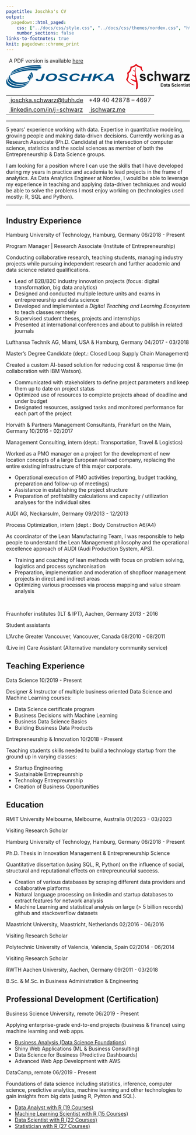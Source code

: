 ```yaml
---
pagetitle: Joschka's CV
output:
  pagedown::html_paged:
    css: ["../docs/css/style.css", "../docs/css/themes/nordex.css", "https://use.fontawesome.com/releases/v6.1.1/css/all.css"]
    number_sections: false
links-to-footnotes: true
knit: pagedown::chrome_print
---
```


<!-- disable phone number linking in Mobile Safari? -->
<meta name="format-detection" content="telephone=no">

<!-- Load CSS & Fonts -->
<!-- see lhi.css -->

<!-- CONTENT -->
<div class="pdf-link"><i class="fas fa-file-pdf fa-fw"></i>&nbsp; A PDF version is available <a href="https://github.com/jwarz/cv/raw/main/pdf/nordex.pdf" download="classic.pdf">here</a></div>
<div class="cv-page-wrapper">
<div class="cv-head-wrapper">
<div class="cv-head-left">
<div class="svg-container-outer">
<svg xmlns="http://www.w3.org/2000/svg" xmlns:xlink="http://www.w3.org/1999/xlink" viewBox="0 0 1111 155.2"><style type="text/css">	.st0{clip-path:url(#SVGID_2_);}	.st1{fill:#005588;}	.st2{clip-path:url(#SVGID_4_);}	.st3{fill:#E30A18;}	.st4{fill:#E30613;}	.st5{fill:#1E1E1C;}</style><g>	<defs>		<rect id="SVGID_1_" x="0.2" y="6.9" width="610.5" height="139.1"/>	</defs>	<clipPath id="SVGID_2_">		<use xlink:href="#SVGID_1_"  style="overflow:visible;"/>	</clipPath>	<g class="st0">		<path class="st1" d="M213.4,13.3l-7.9-0.8v-1.2h1.4v-0.6h-1.4V10l3.6,0.4V10L205,9.6V8.9l7.1,0.8V9.1h0.8V7.9			C149.7,2.5,68.7,20.6,36.3,47.3c-2,1.7-4,3.5-5.8,5.4c-1,1.1-2,2.4-2.9,3.5c1.7-1.1,3.6-2.2,5.4-3.2c3-1.7,6.1-3.4,9.4-5.1			c51.6-25.6,109.5-36,166.8-30v-1.8l-6.3-0.7v-0.8h1.5v-0.6l7.1,0.8v-0.7h0.7v-0.7h0.6V13"/>	</g></g><path class="st1" d="M21.4,66.5l0.4-0.7c0,0.3,0,0.5,0,0.8L21.4,66.5"/><path class="st1" d="M210.4,22.6v-0.8h0.7V20C148.6,15,85.7,28.3,46.2,48.2c-3.2,1.6-6.3,3.3-9.4,5.1c-3.7,2.2-7.2,4.5-10.6,7.1	L25,61.2l-0.3,2.7l2-1.1l3.4-2c4.3-2.4,8.9-4.6,13.6-6.8c3.7-1.7,7.5-3.3,11.3-4.7c44.6-17.8,102.2-26.2,148-19.3v-0.7h0.8v-1.1	l6.5,0.7v-0.7h0.7v-1.3h0.7v-0.7l-3.4-0.3v-0.7h0.6v-0.6h-0.7v-0.7l5.7,0.6v-0.6h0.7V23l-5.7-0.7"/><path class="st1" d="M12.8,79.4c0-0.3,0.3-0.6,0.4-0.8v0.8l0,0"/><path class="st1" d="M61.3,49.8c-4.1,1.6-8.1,3.2-11.9,4.7c-5.1,2.2-9.9,4.4-14.1,6.7c-1.3,0.6-2.5,1.3-3.7,1.9l-6.3,3.5l-0.8,0.5v4	l7.7-3.6l7.7-3.4l4.4-1.8c5.6-2.3,11.2-4.4,17-6.5c4.7-1.6,9.4-3.2,14.4-4.7c37-10.7,75.8-14.3,114.1-10.4v-1.2h0.8v-0.5l-4.7-0.5	v-1.2h0.7v-0.6h2v-1.2h0.8v-0.6l2.9,0.3v-1.3h0.9v-0.5h1.9v0h0.8v-0.5h-2.1v-0.6l5.7,0.6v-0.6h0.8v-0.7c-47.2-5-95,1.3-139.4,18.1"	/><path class="st1" d="M152.4,75.9c0-0.8-0.4-1.6-0.6-2.4c-0.9-3-2.2-5.9-3.9-8.6c-0.9-1.5-2.1-2.9-3.3-4.2l-2.5,3.6l-4.4,6.2l1.3,1.6	l2,2.5c1.2,1.5,2.2,3.1,3.2,4.7c2.2,4.4,3.3,9.2,3.3,14.1c0,0.3,0,0.6,0,0.9c0.4-0.2,0.7-0.4,1.1-0.7c3.8-3.3,5.6-8.4,4.7-13.4	c-0.1-1.4-0.4-2.9-0.7-4.3"/><path class="st1" d="M160.9,66.5c-0.3-2.1-0.8-4.2-1.6-6.2c-1.4-4-3.7-7.6-6.6-10.6l-6.5,9.4v0.3c2,1.9,3.7,4,5.2,6.3	c1.6,2.6,2.8,5.5,3.5,8.6c0,0.8,0.3,1.6,0.4,2.4c0.2,1.4,0.4,2.8,0.4,4.2c0,1.7,0,3.5,0,5.6c1.5-1.5,2.7-3.2,3.6-5.2	c0.6-1.3,1.1-2.7,1.4-4c0.2-0.7,0.3-1.5,0.4-2.3c0.4-2.7,0.4-5.5,0-8.2"/><path class="st1" d="M141,79c-0.8-1.7-1.9-3.3-3.1-4.7c-0.5-0.6-1-1.1-1.6-1.5l-0.9,1.3l-2.8,3.9l-3,4.1c2.6,3.1,4.9,6.6,6.7,10.3	c1.4,2.6,2.4,5.4,3,8.3l5.2-3.5c0.8-0.5,1-1.9,0.8-3.9c-0.5-4.9-2-9.7-4.4-14.1"/><path class="st1" d="M118.6,120.1c-34.5,12.4-69.7,5.5-89.5-9.4c-11.4-8.6-17.8-19.7-16-31.3l0,0C8,88.6,8,99.8,13.2,109	c15.9,26.9,77.8,33.7,113.9,12c5.2-3.3,9.9-7.4,13.9-12.1C134,113.4,126.4,117.1,118.6,120.1"/><g>	<defs>		<rect id="SVGID_3_" x="0.2" y="6.9" width="610.5" height="139.1"/>	</defs>	<clipPath id="SVGID_4_">		<use xlink:href="#SVGID_3_"  style="overflow:visible;"/>	</clipPath>	<g class="st2">		<path class="st1" d="M24.1,80.6c-1.6-4.5-2.4-9.3-2.4-14.1h-0.4c-2.5,4.1-4.1,8.7-4.7,13.4c-1.4,12.9,6.4,23.9,19.1,31.6			c18.8,11.6,49.2,15.8,76.2,8.1c13.7-3.7,26.2-10.9,36.3-20.9C114.5,120.5,38.2,121.4,24.1,80.6"/>		<path class="st1" d="M75.1,137.1c-11.1,0.4-22.2-0.7-33-3.4c-15.4-4.1-28.3-12.1-33.8-25.2C5.8,102.5,4.8,96,5.2,89.6			c-3.1,5.6-4.9,11.8-5.2,18.1c-0.2,8.8,3.7,17.2,10.6,22.7c9.4,7.4,20.7,12.2,32.5,13.8l15.7,1.6c14.4,0.6,28.7-1.4,42.4-6			c11-3.4,20.9-9.8,28.6-18.4C118.9,130.4,97.2,136.5,75.1,137.1"/>	</g></g><path class="st3" d="M788.2,83.6c-0.8-3.3-1.6-6.6-2.3-9.9c-1.3-5.9-2.3-11.8-2.9-17.8c0-1.6,0-3.2-0.2-4.7c0-2.5,0-4.9,0-7.2	c0.1-3.8,0.4-7.6,0.8-11.3c0.6-4.4,1.5-8.2,2.2-11.5l-2.2,1.6c-1.1,3.2-2,6.5-2.7,9.9c-0.6,2.8-1.2,6.1-1.6,9.4	c-3.3-1.4-6.5-3.1-9.4-5.1v4.7c2.8,2.3,5.8,4.4,8.9,6.3c-0.4,5.8-0.4,11.7,0,17.6c0,2,0.3,4,0.5,6c-6.7-1.8-13-4.6-18.8-8.4V68	c6,4.9,12.7,9,19.9,12c0.9,6.7,2.2,13.3,3.2,20c-10.6-1.3-20.7-4.9-29.8-10.6v4.7c9,7.5,19.7,12.9,31.2,15.6	c2.4,15.1,2.2,30.5-0.7,45.5l10.9-6.4c4.2-23.9-1.7-44.9-6.7-65.1"/><path class="st4" d="M776.2,129.1c-14.1-0.3-40.7-14.1-49.8-33.4c0,0-0.7-1.6-1-2.2c0.4-0.5,1.4-1.9,1.4-1.9	c4.6-6.6,7.1-14.5,7.1-22.6c-0.1-3.9-0.7-7.8-1.7-11.6l-0.7-2.7l2.4-1.6c10.8-7.5,17.4-19.8,17.8-33c0,0,0-2.3,0.2-3.2l3.2-0.5	c10.6-1.6,20.5-6.5,28.3-13.9L786,0l2.8,2.7c7.8,7.4,17.6,12.3,28.3,13.9l3.2,0.5c0,0.9,0,3.2,0,3.2c0,14.6,6.5,20.5,9,22.3l-2.3,2	c-8.6-3.2-14.4-11.2-14.6-20.4c-9.5-2.1-18.4-6.4-25.9-12.6l-0.5-0.7l-0.6,0.7c-7.4,6.2-16.2,10.5-25.7,12.6h-0.6v0.6	c-1.3,13.1-7.9,25.2-18.2,33.4l-0.4,0.3V59c0.8,3.4,1.2,6.8,1.3,10.3c0.1,8.6-2.3,17.1-6.8,24.5l-0.3,0.4l0.3,0.4	c-0.7,14.1,30.2,31.8,40.9,32.2L776.2,129.1"/><g>	<path class="st1" d="M221.1,59.4h14.2l-8.9,27.1c-2.4,7.2-5.5,12-9.3,14.6c-3.8,2.5-9.8,3.8-17.8,3.8c-6.8,0-11.8-1-15.2-3		c-3.4-2-5.1-4.7-5.1-8.1c0-0.7,0.1-1.5,0.2-2.4l13.4-0.9c-0.2,0.9-0.3,1.6-0.3,2.2c0,1.4,0.6,2.5,1.9,3.3c1.3,0.7,3.3,1.1,5.9,1.1		c3.7,0,6.3-0.7,7.8-2.1c1.1-1.1,2.5-4,4.1-8.9L221.1,59.4z"/>	<path class="st1" d="M239.7,86.6c0-2.6,0.6-5.4,1.9-8.4c1.6-3.9,4.1-7.3,7.5-10.2c3.4-2.9,7.6-5.2,12.7-6.8		c5.1-1.7,10.9-2.5,17.4-2.5c8.7,0,15.8,1.7,21.1,5.2c5.4,3.4,8.1,8,8.1,13.7c0,4.7-1.7,9.3-5.2,13.7c-3.5,4.4-8.2,7.8-14.2,10.2		c-6,2.4-12.8,3.6-20.4,3.6c-6.6,0-12.1-0.9-16.6-2.8c-4.5-1.9-7.6-4.2-9.5-7S239.7,89.5,239.7,86.6z M254,86.4		c0,3.1,1.5,5.6,4.4,7.7c3,2.1,6.8,3.1,11.6,3.1c3.9,0,7.7-0.8,11.3-2.5c3.6-1.6,6.6-4.1,8.9-7.4c2.4-3.3,3.5-6.6,3.5-9.7		c0-3.5-1.5-6.3-4.5-8.3c-3-2-6.8-3-11.4-3c-7.1,0-12.9,2.1-17.3,6.3S254,81.4,254,86.4z"/>	<path class="st1" d="M314,89.7l13.8-0.5c0.2,2.8,0.9,4.7,2.3,5.6c2.1,1.6,6,2.4,11.7,2.4c4.7,0,8.2-0.5,10.3-1.6		c2.1-1.1,3.2-2.4,3.2-3.9c0-1.3-0.9-2.4-2.6-3.4c-1.2-0.7-4.6-1.8-10-3.3c-5.5-1.5-9.5-2.8-12-3.8c-2.5-1-4.5-2.3-5.9-3.9		c-1.4-1.6-2.2-3.5-2.2-5.6c0-3.8,2.1-6.9,6.4-9.4c4.3-2.5,10.5-3.7,18.7-3.7c8.3,0,14.7,1.2,19.2,3.7c4.5,2.5,7,5.7,7.5,9.8		l-13.9,0.4c-0.4-2.1-1.6-3.8-3.7-4.9c-2.1-1.1-5.2-1.7-9.2-1.7c-4,0-6.9,0.4-8.6,1.3c-1.7,0.9-2.6,2-2.6,3.4c0,1.3,0.8,2.3,2.4,3.2		c1.6,0.9,5.1,2,10.4,3.5c8.1,2.2,13.3,4,15.5,5.4c3.3,2,5,4.6,5,7.8c0,3.9-2.5,7.3-7.4,10.1c-4.9,2.8-11.8,4.2-20.6,4.2		c-6.1,0-11.3-0.6-15.8-1.9c-4.4-1.3-7.6-3.1-9.4-5.4S313.8,92.7,314,89.7z"/>	<path class="st1" d="M428.6,88.1l14.6,1.4c-2.9,5-7.1,8.9-12.8,11.5c-5.7,2.7-12.4,4-20.1,4c-8.6,0-15.4-1.6-20.2-4.9		c-4.9-3.3-7.3-8.1-7.3-14.3c0-5.1,1.6-9.7,4.9-14s7.8-7.4,13.5-9.7c5.8-2.2,12.1-3.4,18.9-3.4c7.6,0,13.8,1.3,18.5,3.9		c4.7,2.6,7.5,6.1,8.3,10.6L433,74c-0.8-2.6-2.3-4.5-4.5-5.7c-2.2-1.2-5.1-1.8-8.8-1.8c-4,0-7.8,0.8-11.2,2.3		c-3.5,1.5-6.3,4-8.3,7.2c-2.1,3.3-3.1,6.6-3.1,9.8c0,3.6,1.4,6.3,4.1,8.3c2.7,2,6.1,2.9,10.1,2.9c3.8,0,7.2-0.8,10.3-2.3		C424.7,93.4,427,91.1,428.6,88.1z"/>	<path class="st1" d="M497.3,84.2H470l-6.6,20h-14.5l14.8-44.7h14.5l-5.7,17.3h27.3l5.7-17.3h14.5l-14.7,44.7h-14.5L497.3,84.2z"/>	<path class="st1" d="M519.6,104.2l14.7-44.7h14.5l-6.3,19l32.6-19h19.4L563,77l23.2,27.2h-16.4l-17.4-21.3l-13.7,7.6l-4.5,13.7		H519.6z"/>	<path class="st1" d="M637.1,94.3h-28l-8.5,9.9h-14.9l39.9-44.7h16.1l11.5,44.7h-13.8L637.1,94.3z M635.4,86.8l-4.1-18l-17,18H635.4		z"/></g><g>	<g>		<path class="st5" d="M807.2,91.5l10.7-1.8c0.5,2.2,1.4,4,2.8,5.1s3.3,1.7,5.9,1.7c2.8,0,4.8-0.5,6.2-1.6c0.9-0.8,1.4-1.8,1.4-3.1			c0-0.9-0.3-1.6-0.8-2.2c-0.5-0.5-1.7-1.1-3.6-1.5c-8.6-2.1-14.1-3.9-16.4-5.6c-3.2-2.4-4.8-5.6-4.8-9.8c0-3.8,1.4-7,4.1-9.5			c2.8-2.6,7-3.9,12.8-3.9c5.5,0,9.6,1,12.3,2.9c2.7,1.9,4.5,4.8,5.6,8.6l-10.1,2c-0.4-1.7-1.3-3-2.5-3.9c-1.2-0.9-2.9-1.4-5.2-1.4			c-2.8,0-4.8,0.4-6,1.3c-0.8,0.6-1.2,1.4-1.2,2.3c0,0.8,0.4,1.5,1.1,2.1c1,0.8,4.3,1.8,10,3.2c5.7,1.4,9.7,3.1,11.9,5.1			c2.2,2.1,3.3,4.9,3.3,8.6c0,4-1.5,7.4-4.6,10.3c-3.1,2.9-7.7,4.3-13.7,4.3c-5.5,0-9.9-1.2-13.1-3.6			C810.2,98.9,808.1,95.6,807.2,91.5z"/>		<path class="st5" d="M889.4,73.2l-10.5,2.1c-0.4-2.3-1.2-4-2.4-5.1c-1.3-1.1-2.9-1.7-4.9-1.7c-2.7,0-4.8,1-6.4,3			c-1.6,2-2.4,5.3-2.4,10c0,5.2,0.8,8.8,2.4,11c1.6,2.1,3.8,3.2,6.5,3.2c2,0,3.7-0.6,5-1.9c1.3-1.2,2.2-3.4,2.7-6.4l10.5,1.9			c-1.1,5.2-3.2,9.1-6.3,11.8c-3.1,2.7-7.2,4-12.4,4c-5.9,0-10.6-2-14.1-6c-3.5-4-5.3-9.6-5.3-16.7c0-7.2,1.8-12.8,5.3-16.8			c3.5-4,8.3-6,14.3-6c4.9,0,8.8,1.1,11.7,3.4C886.1,65.1,888.2,68.6,889.4,73.2z"/>		<path class="st5" d="M908.2,43.7v22.1c3.4-4.4,7.6-6.5,12.4-6.5c2.5,0,4.7,0.5,6.7,1.5c2,1,3.5,2.2,4.5,3.8c1,1.5,1.7,3.2,2.1,5.1			c0.4,1.9,0.6,4.8,0.6,8.7V104h-10.7v-23c0-4.6-0.2-7.5-0.6-8.7c-0.4-1.2-1.1-2.2-2.1-2.9c-1-0.7-2.3-1.1-3.9-1.1			c-1.8,0-3.4,0.5-4.8,1.4c-1.4,0.9-2.4,2.3-3.1,4.2c-0.6,1.9-1,4.6-1,8.3V104h-10.7V43.7H908.2z"/>		<path class="st5" d="M952.6,104l-12.8-43.6h10.4l7.6,28.6l7-28.6H975l6.7,28.6l7.7-28.6h10.5L987,104h-10.3l-7-28.1L963,104H952.6			z"/>		<path class="st5" d="M1013.6,73.6l-9.7-1.9c1.1-4.2,3-7.3,5.6-9.4c2.7-2,6.6-3,11.9-3c4.8,0,8.3,0.6,10.6,1.8			c2.3,1.2,4,2.8,4.9,4.6c1,1.9,1.4,5.3,1.4,10.3l-0.1,13.5c0,3.8,0.2,6.7,0.5,8.5c0.3,1.8,1,3.8,1.9,5.9h-10.6			c-0.3-0.8-0.6-1.9-1-3.4c-0.2-0.7-0.3-1.1-0.4-1.4c-1.8,1.9-3.8,3.4-5.9,4.3c-2.1,1-4.3,1.4-6.6,1.4c-4.2,0-7.4-1.2-9.8-3.7			c-2.4-2.4-3.6-5.5-3.6-9.2c0-2.5,0.5-4.7,1.6-6.6c1.1-1.9,2.6-3.4,4.6-4.4c2-1,4.8-1.9,8.5-2.7c5-1,8.4-2,10.4-2.8v-1.2			c0-2.2-0.5-3.8-1.5-4.7c-1-0.9-2.9-1.4-5.7-1.4c-1.9,0-3.4,0.4-4.4,1.2C1015.1,70.2,1014.3,71.6,1013.6,73.6z M1027.9,83			c-1.4,0.5-3.5,1.1-6.5,1.8c-3,0.7-4.9,1.4-5.8,2c-1.4,1.1-2.1,2.4-2.1,4.1c0,1.6,0.6,3,1.7,4.2c1.1,1.2,2.5,1.8,4.3,1.8			c1.9,0,3.8-0.7,5.5-2.1c1.3-1,2.1-2.3,2.5-3.8c0.3-1,0.4-2.9,0.4-5.6V83z"/>		<path class="st5" d="M1059.2,104h-10.7V60.3h9.9v6.2c1.7-2.9,3.2-4.9,4.6-5.8c1.4-0.9,2.9-1.4,4.6-1.4c2.4,0,4.8,0.7,7,2.2			l-3.3,10.1c-1.8-1.3-3.5-1.9-5-1.9c-1.5,0-2.8,0.4-3.8,1.3c-1,0.9-1.9,2.5-2.5,4.8c-0.6,2.3-0.9,7.2-0.9,14.6V104z"/>		<path class="st5" d="M1074.9,104v-9l15.1-18.8c2.5-3.1,4.3-5.2,5.5-6.5c-1.2,0.1-2.9,0.1-4.9,0.2l-14.3,0.1v-9.6h33.4v8.2			l-15.4,19.2l-5.4,6.4c3-0.2,4.8-0.3,5.5-0.3h16.5V104H1074.9z"/>	</g></g><g>	<path class="st5" d="M935.3,117.8h7.1c1.6,0,2.8,0.1,3.7,0.4c1.1,0.3,2.1,1,2.9,1.9c0.8,0.9,1.4,2,1.8,3.3c0.4,1.3,0.6,2.9,0.6,4.7		c0,1.7-0.2,3.1-0.6,4.3c-0.5,1.5-1.2,2.6-2.1,3.5c-0.7,0.7-1.6,1.2-2.7,1.6c-0.9,0.3-2,0.4-3.4,0.4h-7.3V117.8z M939.2,121.2v13.3		h2.9c1.1,0,1.9-0.1,2.3-0.2c0.6-0.2,1.2-0.4,1.6-0.8c0.4-0.4,0.8-1,1-1.9c0.3-0.9,0.4-2.1,0.4-3.7s-0.1-2.7-0.4-3.6		c-0.3-0.8-0.6-1.5-1.1-1.9c-0.5-0.5-1.1-0.8-1.8-0.9c-0.5-0.1-1.6-0.2-3.2-0.2H939.2z"/>	<path class="st5" d="M957.5,127.8l-3.3-0.6c0.4-1.4,1-2.4,1.9-3.1c0.9-0.7,2.3-1,4.1-1c1.6,0,2.9,0.2,3.7,0.6		c0.8,0.4,1.4,0.9,1.7,1.5c0.3,0.6,0.5,1.8,0.5,3.4l0,4.5c0,1.3,0.1,2.2,0.2,2.8c0.1,0.6,0.3,1.3,0.7,2h-3.6		c-0.1-0.3-0.2-0.6-0.4-1.1c-0.1-0.2-0.1-0.4-0.1-0.5c-0.6,0.6-1.3,1.1-2,1.4c-0.7,0.3-1.5,0.5-2.3,0.5c-1.4,0-2.6-0.4-3.4-1.2		s-1.2-1.8-1.2-3.1c0-0.8,0.2-1.6,0.6-2.2c0.4-0.6,0.9-1.1,1.6-1.5c0.7-0.3,1.7-0.6,2.9-0.9c1.7-0.3,2.9-0.7,3.6-0.9V128		c0-0.7-0.2-1.3-0.5-1.6c-0.3-0.3-1-0.5-2-0.5c-0.7,0-1.2,0.1-1.5,0.4S957.7,127.1,957.5,127.8z M962.4,130.9		c-0.5,0.2-1.2,0.4-2.2,0.6c-1,0.2-1.7,0.5-2,0.7c-0.5,0.4-0.7,0.8-0.7,1.4c0,0.5,0.2,1,0.6,1.4c0.4,0.4,0.9,0.6,1.5,0.6		c0.7,0,1.3-0.2,1.9-0.7c0.4-0.3,0.7-0.8,0.9-1.3c0.1-0.3,0.1-1,0.1-1.9V130.9z"/>	<path class="st5" d="M976,123.3v3.1h-2.5v5.9c0,1.2,0,1.9,0.1,2.1s0.2,0.4,0.3,0.5c0.2,0.1,0.4,0.2,0.6,0.2c0.3,0,0.8-0.1,1.5-0.4		l0.3,3c-0.9,0.4-1.8,0.6-2.9,0.6c-0.7,0-1.3-0.1-1.8-0.3s-0.9-0.5-1.2-0.9c-0.2-0.4-0.4-0.9-0.5-1.5c-0.1-0.4-0.1-1.4-0.1-2.7v-6.3		h-1.7v-3.1h1.7v-2.9l3.7-2.2v5.1H976z"/>	<path class="st5" d="M981.3,127.8l-3.3-0.6c0.4-1.4,1-2.4,1.9-3.1c0.9-0.7,2.3-1,4.1-1c1.6,0,2.9,0.2,3.7,0.6		c0.8,0.4,1.4,0.9,1.7,1.5c0.3,0.6,0.5,1.8,0.5,3.4l0,4.5c0,1.3,0.1,2.2,0.2,2.8c0.1,0.6,0.3,1.3,0.7,2H987		c-0.1-0.3-0.2-0.6-0.4-1.1c-0.1-0.2-0.1-0.4-0.1-0.5c-0.6,0.6-1.3,1.1-2,1.4c-0.7,0.3-1.5,0.5-2.3,0.5c-1.4,0-2.6-0.4-3.4-1.2		s-1.2-1.8-1.2-3.1c0-0.8,0.2-1.6,0.6-2.2c0.4-0.6,0.9-1.1,1.6-1.5c0.7-0.3,1.7-0.6,2.9-0.9c1.7-0.3,2.9-0.7,3.6-0.9V128		c0-0.7-0.2-1.3-0.5-1.6c-0.3-0.3-1-0.5-2-0.5c-0.7,0-1.2,0.1-1.5,0.4S981.6,127.1,981.3,127.8z M986.3,130.9		c-0.5,0.2-1.2,0.4-2.2,0.6c-1,0.2-1.7,0.5-2,0.7c-0.5,0.4-0.7,0.8-0.7,1.4c0,0.5,0.2,1,0.6,1.4c0.4,0.4,0.9,0.6,1.5,0.6		c0.7,0,1.3-0.2,1.9-0.7c0.4-0.3,0.7-0.8,0.9-1.3c0.1-0.3,0.1-1,0.1-1.9V130.9z"/>	<path class="st5" d="M1000,131.3l3.8-0.4c0.2,1.3,0.7,2.3,1.4,2.9c0.7,0.6,1.6,0.9,2.8,0.9c1.2,0,2.2-0.3,2.8-0.8s1-1.2,1-1.9		c0-0.5-0.1-0.9-0.4-1.2s-0.7-0.6-1.4-0.9c-0.5-0.2-1.5-0.5-3.1-0.9c-2.1-0.5-3.5-1.2-4.4-2c-1.2-1.1-1.8-2.5-1.8-4		c0-1,0.3-2,0.8-2.9c0.6-0.9,1.4-1.6,2.4-2s2.3-0.7,3.8-0.7c2.4,0,4.2,0.6,5.4,1.7c1.2,1.1,1.9,2.6,1.9,4.4l-3.9,0.2		c-0.2-1-0.5-1.8-1.1-2.2c-0.5-0.5-1.4-0.7-2.5-0.7c-1.1,0-2,0.2-2.6,0.7c-0.4,0.3-0.6,0.7-0.6,1.2c0,0.5,0.2,0.9,0.6,1.2		c0.5,0.4,1.7,0.9,3.6,1.3c1.9,0.5,3.3,0.9,4.2,1.4c0.9,0.5,1.6,1.2,2.1,2s0.8,1.9,0.8,3.2c0,1.2-0.3,2.2-0.9,3.2		c-0.6,1-1.5,1.8-2.6,2.2c-1.1,0.5-2.5,0.7-4.2,0.7c-2.4,0-4.3-0.6-5.6-1.8S1000.3,133.6,1000,131.3z"/>	<path class="st5" d="M1031,127.6l-3.6,0.7c-0.1-0.8-0.4-1.3-0.8-1.7s-1-0.6-1.7-0.6c-0.9,0-1.6,0.3-2.2,1c-0.5,0.7-0.8,1.8-0.8,3.3		c0,1.7,0.3,2.9,0.8,3.7c0.6,0.7,1.3,1.1,2.2,1.1c0.7,0,1.3-0.2,1.7-0.6c0.4-0.4,0.8-1.1,0.9-2.1l3.6,0.6c-0.4,1.7-1.1,3-2.2,3.9		c-1.1,0.9-2.5,1.3-4.3,1.3c-2,0-3.7-0.7-4.9-2s-1.8-3.2-1.8-5.6c0-2.4,0.6-4.3,1.8-5.6c1.2-1.3,2.9-2,4.9-2c1.7,0,3,0.4,4,1.1		S1030.6,126.1,1031,127.6z"/>	<path class="st5" d="M1033.8,121.3v-3.6h3.7v3.6H1033.8z M1033.8,137.9v-14.6h3.7v14.6H1033.8z"/>	<path class="st5" d="M1049.4,133.2l3.7,0.6c-0.5,1.4-1.2,2.5-2.2,3.2c-1,0.7-2.3,1.1-3.8,1.1c-2.4,0-4.2-0.8-5.4-2.5		c-0.9-1.3-1.4-3-1.4-5c0-2.4,0.6-4.3,1.8-5.7c1.2-1.4,2.7-2,4.6-2c2.1,0,3.7,0.7,4.9,2.1c1.2,1.4,1.8,3.6,1.7,6.6h-9.2		c0,1.1,0.3,2,0.9,2.7s1.3,1,2.1,1c0.6,0,1.1-0.2,1.5-0.5S1049.2,134,1049.4,133.2z M1049.6,129.3c0-1.1-0.3-2-0.8-2.5		s-1.2-0.9-1.9-0.9c-0.8,0-1.5,0.3-2,0.9c-0.5,0.6-0.8,1.4-0.8,2.5H1049.6z"/>	<path class="st5" d="M1068.9,137.9h-3.7v-7.4c0-1.6-0.1-2.6-0.2-3s-0.4-0.8-0.8-1.1c-0.4-0.3-0.8-0.4-1.3-0.4		c-0.6,0-1.2,0.2-1.7,0.5s-0.9,0.8-1,1.5c-0.2,0.6-0.3,1.7-0.3,3.3v6.6h-3.7v-14.6h3.4v2.1c1.2-1.6,2.7-2.5,4.6-2.5		c0.8,0,1.6,0.2,2.2,0.5s1.2,0.7,1.5,1.2c0.3,0.5,0.6,1,0.7,1.6c0.1,0.6,0.2,1.5,0.2,2.6V137.9z"/>	<path class="st5" d="M1079,123.3v3.1h-2.5v5.9c0,1.2,0,1.9,0.1,2.1s0.2,0.4,0.3,0.5c0.2,0.1,0.4,0.2,0.6,0.2c0.3,0,0.8-0.1,1.5-0.4		l0.3,3c-0.9,0.4-1.8,0.6-2.9,0.6c-0.7,0-1.3-0.1-1.8-0.3s-0.9-0.5-1.2-0.9c-0.2-0.4-0.4-0.9-0.5-1.5c-0.1-0.4-0.1-1.4-0.1-2.7v-6.3		h-1.7v-3.1h1.7v-2.9l3.7-2.2v5.1H1079z"/>	<path class="st5" d="M1081.6,121.3v-3.6h3.7v3.6H1081.6z M1081.6,137.9v-14.6h3.7v14.6H1081.6z"/>	<path class="st5" d="M1087.7,133.7l3.7-0.6c0.2,0.7,0.5,1.3,1,1.7c0.5,0.4,1.2,0.6,2,0.6c1,0,1.7-0.2,2.2-0.5		c0.3-0.3,0.5-0.6,0.5-1c0-0.3-0.1-0.5-0.3-0.7c-0.2-0.2-0.6-0.4-1.2-0.5c-3-0.7-4.9-1.3-5.7-1.9c-1.1-0.8-1.7-1.9-1.7-3.3		c0-1.3,0.5-2.3,1.4-3.2c1-0.9,2.4-1.3,4.4-1.3c1.9,0,3.3,0.3,4.2,1c0.9,0.6,1.6,1.6,1.9,2.9l-3.5,0.7c-0.1-0.6-0.4-1-0.8-1.3		c-0.4-0.3-1-0.5-1.8-0.5c-1,0-1.7,0.1-2.1,0.4c-0.3,0.2-0.4,0.5-0.4,0.8c0,0.3,0.1,0.5,0.4,0.7c0.3,0.3,1.5,0.6,3.4,1.1		c2,0.5,3.3,1,4.1,1.7c0.8,0.7,1.2,1.6,1.2,2.9c0,1.3-0.5,2.5-1.6,3.4c-1.1,1-2.6,1.4-4.7,1.4c-1.9,0-3.4-0.4-4.5-1.2		C1088.8,136.2,1088.1,135.1,1087.7,133.7z"/>	<path class="st5" d="M1110.4,123.3v3.1h-2.5v5.9c0,1.2,0,1.9,0.1,2.1s0.2,0.4,0.3,0.5c0.2,0.1,0.4,0.2,0.6,0.2		c0.3,0,0.8-0.1,1.5-0.4l0.3,3c-0.9,0.4-1.8,0.6-2.9,0.6c-0.7,0-1.3-0.1-1.8-0.3s-0.9-0.5-1.2-0.9c-0.2-0.4-0.4-0.9-0.5-1.5		c-0.1-0.4-0.1-1.4-0.1-2.7v-6.3h-1.7v-3.1h1.7v-2.9l3.7-2.2v5.1H1110.4z"/></g>
</svg>
</div>
<table class="cv-contact-table">
<tr>
<td><i class="fa fa-envelope fa-fw"></i><a class="no-hyper" href="mailto:joschka.schwarz@tuhh.de">&nbsp;joschka.schwarz@tuhh.de</a></td>
<td><i class="fa fa-phone fa-fw"></i> +49 40 42878 – 4697</td>
</tr>
<tr>
<td><i class="fa-brands fa-linkedin fa-fw"></i><a class="no-hyper" target="_blank" href="https://linkedin.com/in/j-schwarz">&nbsp;linkedin.com/in/j-schwarz</a></td>
<td><i class="fa-solid fa-globe fa-fw"></i><a class="no-hyper" target="_blank" href="https://jschwarz.me">&nbsp;jschwarz.me</a></td>
</tr>
</table>
</div>
<div class="cv-head-right2"></div>
</div>
<hr>
<p>
5 years' experience working with data. Expertise in quantitative modeling, growing people and making data-driven decisions. Currently working as a <span class="cv-entry-employer">Research Associate (Ph.D. Candidate)</span> at the intersection of computer science, statistics and the social sciences as member of both the <span class="cv-entry-employer">Entrepreneurship & Data Science</span> groups.</p>
<p>I am looking for a position where I can use the skills that I have developed during my years in practice and academia to lead projects in the frame of analytics. As <span class="cv-entry-employer">Data Analytics Engineer</span> at Nordex, I would be able to leverage my experience in teaching and applying data-driven techniques and would be able to solve the problems I most enjoy working on (technologies used mostly: <span class="cv-entry-employer">R, SQL and Python</span>).</p>
<hr>
<!-- Chapter: PROFESSIONAL EXPERIENCE -->
<h2 class="h-first">
<span class="fa-stack fa-2x small">
<i class="fa fa-suitcase fa-stack-1x" style="--fa-stack-z-index: 2;"></i>
<i class="fa-solid fa-square fa-stack-2x" style="--fa-stack-z-index: 1;"></i>
</span>
<span>Industry Experience</span>
</h2>
<!-- Exp 1: TUHH -->
<div class="cv-entry-main">
<p class="cv-entry-top-line">
<span class="cv-entry-employer">Hamburg University of Technology, </span>
<span class="cv-entry-location">Hamburg, Germany</span>
<span class="cv-entry-date">06/2018 - Present</span>
</p>
<p class="cv-entry-job-title">
Program Manager | Research Associate (Institute of Entrepreneurship)
</p>
<p class="cv-entry-desc">Conducting collaborative research, teaching students, managing industry projects while pursuing independent research and further academic and data science related qualifications.</p>
<ul>
<li>Lead of B2B/B2C industry innovation projects (focus: digital transformation, big data analytics)</li>
<li>Designed and conducted multiple lecture units and exams in entrepreneurship and data science</li>
<li>Developed and implemented a <i>Digital Teaching and Learning Ecosystem</i> to teach classes remotely</li>
<li>Supervised student theses, projects and internships</li>
<li>Presented at international conferences and about to publish in related journals</li>
</ul>
</div>
<!-- Exp 2: Lufthansa -->
<div class="cv-entry-main">
<p class="cv-entry-top-line">
<span class="cv-entry-employer">Lufthansa Technik AG, </span>
<span class="cv-entry-location">Miami, USA & Hamburg, Germany</span>
<span class="cv-entry-date">04/2017 - 03/2018</span>
</p>
<p class="cv-entry-job-title">
Master’s Degree Candidate (dept.: Closed Loop Supply Chain Management)
</p>
<p class="cv-entry-desc">Created a custom AI-based solution for reducing cost & response time (in collaboration with IBM Watson).</p>
<ul>
<li>Communicated with stakeholders to define project parameters and keep them up to date on project status</li>
<li>Optimized use of resources to complete projects ahead of deadline and under budget</li>
<li>Designated resources, assigned tasks and monitored performance for each part of the project</li>
</ul>
</div>
<!-- Exp 3: Horvath -->
<div class="cv-entry-main">
<p class="cv-entry-top-line">
<span class="cv-entry-employer">Horváth & Partners Management Consultants, </span>
<span class="cv-entry-location">Frankfurt on the Main, Germany</span>
<span class="cv-entry-date">10/2016 - 02/2017</span>
</p>
<p class="cv-entry-job-title">
Management Consulting, intern (dept.: Transportation, Travel & Logistics)
</p>
<p class="cv-entry-desc">Worked as a PMO manager on a project for the development of new location concepts of a large European railroad company, replacing the entire existing infrastructure of this major corporate.</p>
<ul>
<li>Operational execution of PMO activities (reporting, budget tracking, preparation and follow-up of meetings)</li>
<li>Assistance in establishing the project structure</li>
<li>Preparation of profitability calculations and capacity / utilization analyses for the individual sites</li>
</ul>
</div>
<!-- Exp 4: AUDI -->
<div class="cv-entry-main">
<p class="cv-entry-top-line">
<span class="cv-entry-employer">AUDI AG, </span>
<span class="cv-entry-location">Neckarsulm, Germany</span>
<span class="cv-entry-date">09/2013 - 12/2013</span>
</p>
<p class="cv-entry-job-title">
Process Optimization, intern (dept.: Body Construction A6/A4)
</p>
<p class="cv-entry-desc">As coordinator of the Lean Manufacturing Team, I was responsible to help people to understand the Lean Management philosophy and the operational excellence approach of AUDI (Audi Production System, APS).</p>
<p>
<ul>
<li>Training and coaching of lean methods with focus on problem solving, logistics and process synchronisation</li>
<li>Preparation, implementation and moderation of shopfloor management projects in direct and indirect areas</li>
<li>Optimizing various processes via process mapping and value stream analysis</li>
</ul>
</p>
</div>
<br class="pageBreak">
<!-- Exp 5: IPT / ILT -->
<div class="cv-entry-main">
<p class="cv-entry-top-line">
<span class="cv-entry-employer">Fraunhofer institutes (ILT & IPT), </span>
<span class="cv-entry-location">Aachen, Germany</span>
<span class="cv-entry-date">2013 - 2016</span>
</p>
<p class="cv-entry-job-title">
Student assistants
</p>
</div>
<!-- Exp 6: L'Arche -->
<div class="cv-entry-main">
<p class="cv-entry-top-line">
<span class="cv-entry-employer">L'Arche Greater Vancouver, </span>
<span class="cv-entry-location">Vancouver, Canada</span>
<span class="cv-entry-date">08/2010 - 08/2011</span>
</p>
<p class="cv-entry-job-title">
(Live in) Care Assistant (Alternative mandatory community service)
</p>
</div>
<!-- Chapter: TEACHING -->
<h2>
<span class="fa-stack fa-2x small">
<i class="fa fa-chalkboard-teacher fa-stack-1x" style="--fa-stack-z-index: 2;"></i>
<i class="fa-solid fa-square fa-stack-2x" style="--fa-stack-z-index: 1;"></i>
</span>
<span>Teaching Experience</span>
</h2>
<!-- Exp 1 -->
<div class="cv-entry-main">
<p class="cv-entry-top-line">
<span class="cv-entry-employer">Data Science</span>
<!-- <span>Hamburg, Germany</span> -->
<span class="cv-entry-date">10/2019 - Present</span>
</p>
<p class="cv-entry-desc">Designer & Instructor of multiple business oriented Data Science and Machine Learning courses:</p>
<ul class="two-col no-bottom">
<li>Data Science certificate program</li>
<li>Business Decisions with Machine Learning</li>
<li>Business Data Science Basics</li>
<li>Building Business Data Products</li>
</ul>
</div>
<!-- Exp 1 -->
<div class="cv-entry-main">
<p class="cv-entry-top-line">
<span class="cv-entry-employer">Entrepreneurship & Innovation</span>
<!-- <span>Hamburg, Germany</span> -->
<span class="cv-entry-date">10/2018 - Present</span>
</p>
<p class="cv-entry-desc">Teaching students skills needed to build a technology startup from the ground up in varying classes:</p>
<ul class="two-col no-bottom">
<li>Startup Engineering</li>
<li>Sustainable Entrepreunrship</li>
<li>Technology Entrepreunrship</li>
<li>Creation of Business Opportunities</li>
</ul>
</div>
<!-- Chapter: EDUCATION -->
<h2>
<span class="fa-stack fa-2x small">
<i class="fa fa-graduation-cap fa-stack-1x" style="--fa-stack-z-index: 2;"></i>
<i class="fa-solid fa-square fa-stack-2x" style="--fa-stack-z-index: 1;"></i>
</span>
<span>Education</span>
</h2>
<!-- Exp 0 -->
<div class="cv-entry-main">
<p class="cv-entry-top-line">
<span class="cv-entry-employer">RMIT University Melbourne, </span>
<span class="cv-entry-location">Melbourne, Australia</span>
<span class="cv-entry-date">01/2023 - 03/2023</span>
</p>
<p class="cv-entry-job-title">
Visiting Research Scholar
</p>
</div>
<!-- Exp 1 -->
<div class="cv-entry-main">
<p class="cv-entry-top-line">
<span class="cv-entry-employer">Hamburg University of Technology, </span>
<span class="cv-entry-location">Hamburg, Germany</span>
<span class="cv-entry-date">06/2018 - Present</span>
</p>
<p class="cv-entry-job-title">
Ph.D. Thesis in Innovation Management & Entrepreneurship Science
</p>
<p class="cv-entry-desc">Quantitative dissertation (using SQL, R, Python) on the influence of social, structural and reputational effects on entrepreuneurial success.</p>
<ul>
<li>Creation of various databases by scraping different data providers and collaborative platforms</li>
<li>Natural language processing on linkedin and startup databases to extract features for network analysis</li>
<li>Machine Learning and statistical analysis on large (> 5 billion records) github and stackoverflow datasets</li>
</ul>
</div>
<!-- Exp 2 -->
<div class="cv-entry-main">
<p class="cv-entry-top-line">
<span class="cv-entry-employer">Maastricht University, </span>
<span class="cv-entry-location">Maastricht, Netherlands</span>
<span class="cv-entry-date">02/2016 - 06/2016</span>
</p>
<p class="cv-entry-job-title">
Visiting Research Scholar
</p>
</div>
<!-- Exp 3 -->
<div class="cv-entry-main">
<p class="cv-entry-top-line">
<span class="cv-entry-employer">Polytechnic University of Valencia, </span>
<span class="cv-entry-location">Valencia, Spain</span>
<span class="cv-entry-date">02/2014 - 06/2014</span>
</p>
<p class="cv-entry-job-title">
Visiting Research Scholar
</p>
</div>
<!-- Exp 4 -->
<div class="cv-entry-main">
<p class="cv-entry-top-line">
<span class="cv-entry-employer">RWTH Aachen University, </span>
<span class="cv-entry-location">Aachen, Germany</span>
<span class="cv-entry-date">09/2011 - 03/2018</span>
</p>
<p class="cv-entry-job-title">
B.Sc. & M.Sc. in Business Administration & Engineering
</p>
</div>
<!-- Chapter: PROF DEV -->
<h2>
<span class="fa-stack fa-2x small">
<i class="fa fa-book fa-stack-1x" style="--fa-stack-z-index: 2;"></i>
<i class="fa-solid fa-square fa-stack-2x" style="--fa-stack-z-index: 1;"></i>
</span>
<span>Professional Development (Certification)</span>
</h2>
<!-- Exp 1: BUSINESS SCIENCE UNIVERSITY -->
<div class="cv-entry-main">
<p class="cv-entry-top-line">
<span class="cv-entry-employer">Business Science University, </span>
<span>remote</span>
<span class="cv-entry-date">06/2019 - Present</span>
</p>
<p class="cv-entry-desc">Applying enterprise-grade end-to-end projects (business & finance) using machine learning and web apps.</p>
<ul class="two-col">
<li><a class="no-hyper" target="_blank" href="https://www.dropbox.com/s/nlskcws7fsvcsaq/certificate-of-completion-for-ds4b-101-r-business-analysis-with-r.pdf">Business Analysis (Data Science Foundations)</a></li>
<li>Shiny Web Applications (ML & Business Consulting)</li>
<li>Data Science for Business (Predictive Dashboards)</li>
<li>Advanced Web App Development with AWS</li>
</ul>
</div>
<!-- Exp 2: DATACAMP -->
<div class="cv-entry-main">
<p class="cv-entry-top-line">
<span class="cv-entry-employer">DataCamp, </span>
<span>remote</span>
<span class="cv-entry-date">06/2019 - Present</span>
</p>
<p class="cv-entry-desc">Foundations of data science including statistics, inference, computer science, predictive analytics, machine learning and other technologies to gain insights from big data (using R, Pyhton and SQL).</p>
<ul class="two-col">
<li><a class="no-hyper" target="_blank" href="https://www.datacamp.com/statement-of-accomplishment/track/34d209775a4c2da4dc9785417d18a38ecae0dee0">Data Analyst with R (19 Courses)</a></li>
<li><a class="no-hyper" target="_blank" href="https://www.datacamp.com/statement-of-accomplishment/track/d76aee0c9ae23f645d110c7cc84f29ab56e98ffc">Machine Learning Scientist with R (15 Courses)</a></li>
<li><a class="no-hyper" target="_blank" href="https://www.datacamp.com/statement-of-accomplishment/track/0abda65dd30dc07e9042a833613f24e2d922c47c">Data Scientist with R (22 Courses)</a></li>
<li><a class="no-hyper" target="_blank" href="">Statistician with R (27 Courses)</li>
</ul>
</div>
</div>